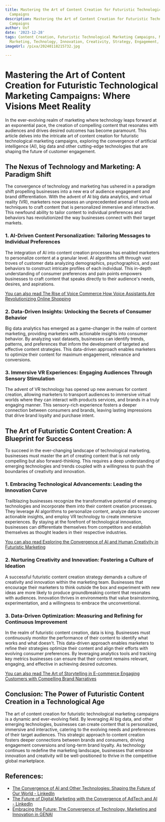```yaml
---
title: Mastering the Art of Content Creation for Futuristic Technological Marketing
  Campaigns
description: Mastering the Art of Content Creation for Futuristic Technological Marketing
  Campaigns
author: Usf
date: '2023-12-28'
tags: Content Creation, Futuristic Technological Marketing Campaigns, Marketing, Digital
  Marketing, Technology, Innovation, Creativity, Strategy, Engagement, Branding
imageUrl: /pixa/20240118215732.jpg

---
```

# Mastering the Art of Content Creation for Futuristic Technological Marketing Campaigns: Where  Visions Meet Reality

In the  ever-evolving realm  of marketing where technology leaps forward at an exponential pace, the creation of compelling content that resonates with audiences and drives desired outcomes has become  paramount.  This article  delves into the intricate art  of content creation  for futuristic technological marketing campaigns, exploring the convergence of artificial intelligence (AI), big data and other  cutting-edge technologies that are shaping the future of customer engagement.

## The Nexus of Technology and Marketing: A Paradigm Shift

The convergence of  technology and marketing has ushered in a paradigm  shift propelling businesses into a new era of audience engagement and brand differentiation. With the advent  of AI big data analytics, and  virtual reality (VR), marketers now possess an unprecedented  arsenal of tools and techniques to craft content that is personalized immersive and interactive. This newfound ability to tailor content to individual preferences and behaviors has revolutionized the way businesses connect with their  target markets.

### 1. AI-Driven Content Personalization: Tailoring  Messages to Individual Preferences

The integration of AI into content creation processes has enabled marketers to personalize content at a granular level. AI algorithms sift through vast troves of customer data analyzing demographics, psychographics,  and  past behaviors  to construct intricate profiles of each individual.  This in-depth  understanding of consumer preferences and pain points empowers businesses to craft content  that speaks directly to their audience's needs, desires, and aspirations.

[You  can also read The Rise of Voice Commerce How Voice Assistants Are Revolutionizing Online Shopping](The%20Rise%20of%20Voice%20Commerce%20How%20Voice%20Assistants%20Are%20Revolutionizing%20Online%20Shopping)


### 2. Data-Driven Insights: Unlocking the Secrets of Consumer Behavior

Big data analytics has emerged as a game-changer in the realm of content marketing, providing marketers with actionable insights into consumer behavior. By analyzing vast  datasets, businesses can identify trends, patterns, and preferences that inform the development of targeted and effective content strategies. This data-driven  approach enables marketers to optimize their content for maximum engagement, relevance and conversions.

### 3. Immersive VR Experiences: Engaging Audiences Through Sensory Stimulation

The advent of VR technology has opened up new  avenues for content creation, allowing marketers to transport audiences to immersive virtual worlds where they can interact with products services, and brands in a truly engaging  manner. This sensory-rich experience fosters a deeper connection between consumers and brands, leaving lasting impressions that drive  brand loyalty and purchase intent.

## The  Art of Futuristic Content Creation: A Blueprint for Success

To succeed in the ever-changing landscape of technological marketing, businesses  must master the art  of creating content that is not only compelling but also  forward-thinking. This requires  a deep understanding of  emerging technologies and trends  coupled with a willingness to push the boundaries of creativity and innovation.

###  1. Embracing  Technological Advancements: Leading the Innovation Curve

Trailblazing businesses recognize the transformative potential of emerging technologies and  incorporate them into their content creation processes.  They leverage AI  algorithms to personalize content,  analyze data  to uncover actionable insights, and employ VR technology to create immersive  experiences. By staying at the  forefront  of technological innovation, businesses can differentiate themselves from competitors and establish themselves as  thought leaders in their  respective industries.

[You can also read Exploring the Convergence of  AI and Human Creativity in Futuristic Marketing](Exploring%20the%20Convergence%20of%20AI%20and%20Human%20Creativity%20in%20Futuristic%20Marketing)


### 2. Nurturing Creativity and Innovation: Fostering a Culture of Ideation

A  successful futuristic content creation strategy demands a culture of creativity and innovation within the marketing team. Businesses that encourage their  marketers to think outside the box and experiment with new ideas are  more  likely to produce groundbreaking content that resonates with audiences. Innovation thrives in  environments that value brainstorming, experimentation, and  a  willingness to embrace the unconventional.

### 3. Data-Driven Optimization: Measuring and Refining  for Continuous Improvement

In the realm  of futuristic content creation,  data is king. Businesses must continuously monitor the performance of their content to identify what  works and what doesn't. This data-driven approach enables marketers  to  refine their strategies optimize their content and align  their efforts  with evolving consumer preferences. By leveraging analytics tools and  tracking key metrics  businesses can ensure that their content remains relevant, engaging, and  effective in achieving desired outcomes.

[You can also read The Art of Storytelling in E-commerce Engaging Customers with Compelling Brand  Narratives](The%20Art%20of%20Storytelling%20in%20E-commerce%20Engaging%20Customers%20with%20Compelling%20Brand%20Narratives)


## Conclusion: The  Power of Futuristic Content Creation  in a Technological  Age

The art of content creation for futuristic technological marketing campaigns is a dynamic and  ever-evolving field. By leveraging AI big data, and other emerging technologies, businesses  can create content that is personalized, immersive and interactive, catering to  the evolving needs and preferences of their target audiences. This strategic approach  to content creation fosters deeper connections between brands and consumers, driving engagement conversions and  long-term brand loyalty. As technology continues to redefine the marketing landscape,  businesses  that embrace innovation  and creativity will be well-positioned to thrive in the competitive global marketplace.

## References:
- [The Convergence of AI and Other Technologies: Shaping the Future of Our World - LinkedIn](https://www.linkedin.com/pulse/convergence-ai-other-technologies-shaping-future-our-world-sharma)
- [The Future of Digital Marketing with the Convergence of AdTech and AI - LinkedIn](https://www.linkedin.com/pulse/future-digital-marketing-convergence-adtech-ai-afntz?trk=organization_guest_main-feed-card_feed-article-content)
- [Embracing the Future: The Convergence of Technology, Marketing and Innovation in GENAI](https://www.wearejackryan.com/post/embracing-the-future-the-convergence-of-technology-marketing-and-innovation-in-gen-ai)

